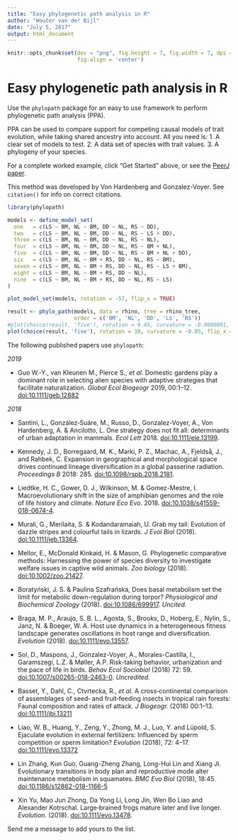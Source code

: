 ```yaml
---
title: "Easy phylogenetic path analysis in R"
author: "Wouter van der Bijl"
date: "July 5, 2017"
output: html_document
---
```


```r
knitr::opts_chunk$set(dev = "png", fig.height = 7, fig.width = 7, dpi = 300, out.width = "600px",
                      fig.align = 'center')
```

# Easy phylogenetic path analysis in R

Use the `phylopath` package for an easy to use framework to perform phylogenetic path analysis (PPA).

PPA can be used to compare support for competing causal models of trait evolution, while taking shared ancestry into account. All you need is:
1. A clear set of models to test.
2. A data set of species with trait values.
3. A phylogeny of your species.

For a complete worked example, click "Get Started" above, or see the [PeerJ paper](https://doi.org/10.7717/peerj.4718).

This method was developed by Von Hardenberg and Gonzalez-Voyer. See `citation()` for info on correct citations.

```r
library(phylopath)

models <- define_model_set(
  one   = c(LS ~ BM, NL ~ BM, DD ~ NL, RS ~ DD),
  two   = c(LS ~ BM, NL ~ BM, DD ~ NL, RS ~ LS + DD),
  three = c(LS ~ BM, NL ~ BM, DD ~ NL, RS ~ NL),
  four  = c(LS ~ BM, NL ~ BM, DD ~ NL, RS ~ BM + NL),
  five  = c(LS ~ BM, NL ~ BM, DD ~ NL, RS ~ BM + NL + DD),
  six   = c(LS ~ BM, NL ~ BM + RS, DD ~ NL, RS ~ BM),
  seven = c(LS ~ BM, NL ~ BM + RS, DD ~ NL, RS ~ LS + BM),
  eight = c(LS ~ BM, NL ~ BM + RS, DD ~ NL),
  nine  = c(LS ~ BM, NL ~ BM + RS, DD ~ NL, RS ~ LS)
)

plot_model_set(models, rotation = -57, flip_x = TRUE)
```

```r
result <- phylo_path(models, data = rhino, tree = rhino_tree, 
                     order = c('BM', 'NL', 'DD', 'LS', 'RS'))
#plot(choice(result, 'five'), rotation = 9.45, curvature = -0.0000001, flip_x = TRUE)
plot(choice(result, 'five'), rotation = 10, curvature = -0.05, flip_x = TRUE)
```

The following published papers use `phylopath`:

*2019*

* Guo W.‐Y., van Kleunen M., Pierce S., _et al._ Domestic gardens play a dominant role in selecting alien species with adaptive strategies that facilitate naturalization. _Global Ecol Biogeogr_ 2019, 00:1–12. [doi:10.1111/geb.12882](https://doi.org/10.1111/geb.12882)

*2018*

* Santini, L., González‐Suáre, M., Russo, D., Gonzalez-Voyer, A., Von Hardenberg, A. & Ancilotto, L. One strategy does not fit all: determinants of urban adaptation in mammals. _Ecol Lett_ 2018. [doi:10.1111/ele.13199](https://doi.org/10.1111/ele.13199).

* Kennedy, J. D., Borregaard, M. K., Marki, P. Z., Machac, A., Fjeldså, J., and Rahbek, C. Expansion in geographical and morphological space drives continued lineage diversification in a global passerine radiation. _Proceedings B_ 2018: 285. [doi:10.1098/rspb.2018.2181](https://doi.org/10.1098/rspb.2018.2181).

* Liedtke, H. C., Gower, D. J., Wilkinson, M. & Gomez-Mestre, I. Macroevolutionary shift in the size of amphibian genomes and the role of life history and climate. _Nature Eco Evo_. 2018.  [doi:10.1038/s41559-018-0674-4](https://doi.org/10.1038/s41559-018-0674-4).

* Murali, G., Merilaita, S. & Kodandaramaiah, U. Grab my tail: Evolution of dazzle stripes and colourful tails in lizards. _J Evol Biol_ (2018). [doi:10.1111/jeb.13364](https://doi.org/10.1111/jeb.13364).

* Mellor, E., McDonald Kinkaid, H. & Mason, G. Phylogenetic comparative methods: Harnessing the power of species diversity to investigate welfare issues in captive wild animals. _Zoo biology_ (2018). [doi:10.1002/zoo.21427](https://doi.org/10.1002/zoo.21427).

* Boratyński, J. S. & Paulina Szafrańska, Does basal metabolism set the limit for metabolic down-regulation during torpor? _Physiological and Biochemical Zoology_ (2018). [doi:10.1086/699917](https://doi.org/10.1086/699917). _Uncited._

* Braga, M. P., Araujo, S. B. L., Agosta, S., Brooks, D., Hoberg, E., Nylin, S., Janz, N. & Boeger, W. A. Host use dynamics in a heterogeneous fitness landscape generates oscillations in host range and diversification. _Evolution_ (2018). [doi:10.1111/evo.13557](https://doi.org/10.1111/evo.13557).

* Sol, D., Maspons, J., Gonzalez-Voyer, A., Morales-Castilla, I., Garamszegi, L.Z. & Møller, A.P. Risk-taking behavior, urbanization and the pace of life in birds. _Behav Ecol Sociobiol_ (2018) 72: 59. [doi:10.1007/s00265-018-2463-0](https://doi.org/10.1007/s00265-018-2463-0). _Uncredited._

* Basset, Y., Dahl, C., Ctvrtecka, R., _et al._ A cross‐continental comparison of assemblages of seed‐ and fruit‐feeding insects in tropical rain forests: Faunal composition and rates of attack. _J Biogeogr._ (2018) 00:1–13. [doi:10.1111/jbi.13211](https://doi.org/10.1111/jbi.13211)

* Liao, W. B., Huang, Y., Zeng, Y., Zhong, M. J., Luo, Y. and Lüpold, S. Ejaculate evolution in external fertilizers: Influenced by sperm competition or sperm limitation? _Evolution_ (2018), 72: 4–17. [doi:10.1111/evo.13372](https://doi.org/10.1111/evo.13372)

* Lin Zhang, Kun Guo, Guang-Zheng Zhang, Long-Hui Lin and Xiang Ji. Evolutionary transitions in body plan and reproductive mode alter maintenance metabolism in squamates. _BMC Evo Biol_ (2018), 18:45. [doi:10.1186/s12862-018-1166-5](https://doi.org/10.1186/s12862-018-1166-5)

* Xin Yu, Mao Jun Zhong, Da Yong Li, Long Jin, Wen Bo Liao and Alexander Kotrschal. Large‐brained frogs mature later and live longer. _Evolution._ (2018). [doi:10.1111/evo.13478](https://doi.org/10.1111/evo.13478).

Send me a message to add yours to the list.
